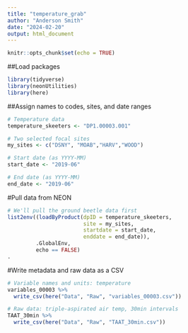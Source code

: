 ```yaml
---
title: "temperature_grab"
author: "Anderson Smith"
date: "2024-02-20"
output: html_document
---
```


```r
knitr::opts_chunk$set(echo = TRUE)
```

##Load packages


```r

library(tidyverse)
library(neonUtilities)
library(here)

```

##Assign names to codes, sites, and date ranges


```r

# Temperature data
temperature_skeeters <- "DP1.00003.001"

# Two selected focal sites
my_sites <- c("DSNY", "MOAB","HARV","WOOD")

# Start date (as YYYY-MM)
start_date <- "2019-06"

# End date (as YYYY-MM)
end_date <- "2019-06"

```

#Pull data from NEON


```r

# We'll pull the ground beetle data first
list2env((loadByProduct(dpID = temperature_skeeters, 
                        site = my_sites, 
                        startdate = start_date,
                        enddate = end_date)),
         .GlobalEnv,
         echo == FALSE)
.
```
#Write metadata and raw data as a CSV
```r

# Variable names and units: temperature
variables_00003 %>% 
  write_csv(here("Data", "Raw", "variables_00003.csv"))

# Raw data: triple-aspirated air temp, 30min intervals
TAAT_30min %>% 
  write_csv(here("Data", "Raw", "TAAT_30min.csv"))
```
